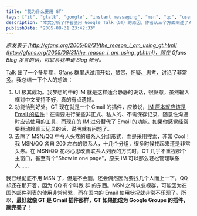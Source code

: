 ```yaml
---
title: "我为什么要用 GT"
tags: ["it", "gtalk", "google", "instant messaging", "msn", "qq", "user interface", "communication"]
description: "本文分析了作者使用 Google Talk（GT）的原因。作者从三个方面阐述了对 GT 的喜爱：一是其极其成功的用户界面设计，适合静静交谈的简洁风格；二是功能恰到好处，将即时通讯定位为电子邮件的辅助工具而非替代品；三是创新的联系人管理方式，抛弃了传统 IM 的分组形式而采用搜索功能。作者表示已经不再使用 MSN，只是偶尔登录找人，但仍保留 QQ 是因为其“群“功能。文章最后提出期望：如果 GT 能成为 Google Groups 的插件，就像它是 Gmail 的插件一样，那将是完美的。"
publishDate: "2005-08-31 23:42:33"
---
```


_原发表于 [http://gfans.org/2005/08/31/the_reason_i_am_using_gt.html](http://gfans.org/2005/08/31/the_reason_i_am_using_gt.html)，想在 Gfans Blog 发言的话，可联系我申请 Blog 帐号。_

[Talk](http://www.google.com/talk/) 出了一个多星期，[Gfans 群里](http://groups.google.com/group/fans/)从[试用开始，赞赏、怀疑、思考，讨论了非常多](http://groups.google.com/group/fans/search?q=talk&scoring=d)。我总结一下个人的想法：

1. UI 极其成功。我梦想的中的 IM 就是这样适合静静的说话，很惬意，虽然输入框对中文支持不好，真的有点遗憾。
2. 功能恰到好处。GT 现在就是一个 Gmail 的插件，应该说，[IM 原本就应该是 Email 的插件](http://groups.google.com/group/fans/msg/27545416f476dfe2)！在需要进行某些非正式、私人的、不需保存记录、随意性沟通时应该使用的工具，而现在的 IM 过分替代了 Email 的功能。如果你感觉经常要翻动赖聊天记录的话，说明就有问题了。
3. 去除了 MSN/QQ 中令人头疼的联系人分组形式，而是采用搜索，非常 Cool！我 MSN/QQ 各自 200 左右的联系人，十几个分组，很多时候找起来还是非常头疼。在 MSN/QQ 花尽心思改善联系人列表的方式时，GT 几乎不重视那个主窗口，甚至有个"Show in one page"，原来 IM 可以那么轻松管理联系人……

我已经彻底不用 MSN 了，但是不会删，还会偶然因为要找几个人而上一下。QQ 却还在那开着，因为 QQ 有个叫做 群 的东西。MSN 之所以忽视群，可能因为在国外邮件列表的使用非常频繁，而在国内的 Email 使用状况就非常不乐观了。所以，**最好就像 GT 是 Gmail 插件那样，GT 如果能成为 Google Groups 的插件，就完美了**！
